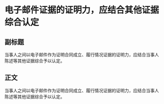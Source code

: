 # 电子邮件证据的证明力，应结合其他证据综合认定
## 副标题
当事人之间以电子邮件作为证明合同成立、履行情况证据的证明力，应结合当事人陈述等其他证据综合予以认定。
## 正文
当事人之间以电子邮件作为证明合同成立、履行情况证据的证明力，应结合当事人陈述等其他证据综合予以认定。